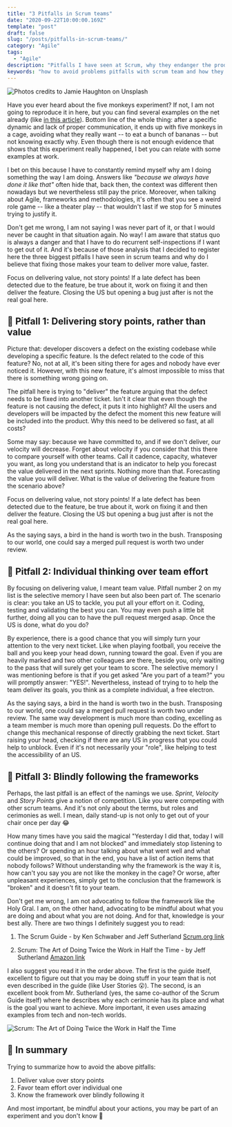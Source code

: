 ```yaml
---
title: "3 Pitfalls in Scrum teams"
date: "2020-09-22T10:00:00.169Z"
template: "post"
draft: false
slug: "/posts/pitfalls-in-scrum-teams/"
category: "Agile"
tags:
  - "Agile"
description: "Pitfalls I have seen at Scrum, why they endanger the productivity of team and how to avoid them"
keywords: "how to avoid problems pitfalls with scrum team and how they endanger the productivity"
---
```


![Photos credits to Jamie Haughton on Unsplash](/media/pitfalls-scrum-team/jamie-haughton-Z05GiksmqYU-unsplash.jpg)

Have you ever heard about the five monkeys experiment? If not, I am not going to reproduce it in here, but you can find several examples on the net already (like [in this article](https://www.linkedin.com/pulse/five-monkeys-experiment-john-stepper/)). Bottom line of the whole thing: after a specific dynamic and lack of proper communication, it ends up with five monkeys in a cage, avoiding what they really want -- to eat a bunch of bananas -- but not knowing exactly why. Even though there is not enough evidence that shows that this experiment really happened, I bet you can relate with some examples at work.

I bet on this because I have to constantly remind myself why am I doing something the way I am doing. Answers like *"because we always have done it like that"* often hide that, back then, the context was different then nowadays but we nevertheless still pay the price. Moreover, when talking about Agile, frameworks and methodologies, it's often that you see a weird role game -- like a theater play -- that wouldn't last if we stop for 5 minutes trying to justify it.

Don't get me wrong, I am not saying I was never part of it, or that I would never be caught in that situation again. No way! I am aware that status quo is always a danger and that I have to do recurrent self-inspections if I want to get out of it. And it's because of those analysis that I decided to register here the three biggest pitfalls I have seen in scrum teams and why do I believe that fixing those makes your team to deliver more value, faster.

<Quote>
  Focus on delivering value, not story points! If a late defect has been detected due to the feature, be true about it, work on fixing it and then deliver the feature. Closing the US but opening a bug just after is not the real goal here.
</Quote>

## :monkey: Pitfall 1: Delivering story points, rather than value

Picture that: developer discovers a defect on the existing codebase while developing a specific feature. Is the defect related to the code of this feature? No, not at all, it's been siting there for ages and nobody have ever noticed it. However, with this new feature, it's almost impossible to miss that there is something wrong going on.

The pitfall here is trying to "deliver" the feature arguing that the defect needs to be fixed into another ticket. Isn't it clear that even though the feature is not causing the defect, it puts it into highlight? All the users and developers will be impacted by the defect the moment this new feature will be included into the product. Why this need to be delivered so fast, at all costs?

Some may say: because we have committed to, and if we don't deliver, our velocity will decrease. Forget about velocity if you consider that this there to compare yourself with other teams. Call it cadence, capacity, whatever you want, as long you understand that is an indicator to help you forecast the value delivered in the next sprints. Nothing more than that. Forecasting the value you will deliver. What is the value of delivering the feature from the scenario above?

Focus on delivering value, not story points! If a late defect has been detected due to the feature, be true about it, work on fixing it and then deliver the feature. Closing the US but opening a bug just after is not the real goal here.

<Quote>
  As the saying says, a bird in the hand is worth two in the bush. Transposing to our world, one could say a merged pull request is worth two under review.
</Quote>

## :monkey: Pitfall 2: Individual thinking over team effort

By focusing on delivering value, I meant team value. Pitfall number 2 on my list is the selective memory I have seen but also been part of. The scenario is clear: you take an US to tackle, you put all your effort on it. Coding, testing and validating the best you can. You may even push a little bit further, doing all you can to have the pull request merged asap. Once the US is done, what do you do?

By experience, there is a good chance that you will simply turn your attention to the very next ticket. Like when playing football, you receive the ball and you keep your head down, running toward the goal. Even if you are heavily marked and two other colleagues are there, beside you, only waiting to the pass that will surely get your team to score. The selective memory I was mentioning before is that if you get asked "Are you part of a team?" you will promptly answer: "YES!". Nevertheless, instead of trying to to help the team deliver its goals, you think as a complete individual, a free electron.

As the saying says, a bird in the hand is worth two in the bush. Transposing to our world, one could say a merged pull request is worth two under review. The same way development is much more than coding, excelling as a team member is much more than opening pull requests. Do the effort to change this mechanical response of directly grabbing the next ticket. Start raising your head, checking if there are any US in progress that you could help to unblock. Even if it's not necessarily your "role", like helping to test the accessibility of an US.  

## :monkey: Pitfall 3: Blindly following the frameworks

Perhaps, the last pitfall is an effect of the namings we use. *Sprint*, *Velocity* and *Story Points* give a notion of competition. Like you were competing with other scrum teams. And it's not only about the terms, but roles and cerimonies as well. I mean, daily stand-up is not only to get out of your chair once per day :joy:

How many times have you said the magical "Yesterday I did that, today I will continue doing that and I am not blocked" and immediately stop listening to the others? Or spending an hour talking about what went well and what could be improved, so that in the end, you have a list of action items that nobody follows? Without understanding why the framework is the way it is, how can't you say you are not like the monkey in the cage? Or worse, after unpleasant experiences, simply get to the conclusion that the framework is "broken" and it doesn't fit to your team.

Don't get me wrong, I am not advocating to follow the framework like the Holy Gral. I am, on the other hand, advocating to be mindful about what you are doing and about what you are not doing. And for that, knowledge is your best ally. There are two things I definitely suggest you to read:

1) The Scrum Guide - by Ken Schwaber and Jeff Sutherland [Scrum.org link](https://www.scrum.org/resources/scrum-guide)

2) Scrum: The Art of Doing Twice the Work in Half the Time - by Jeff Sutherland [Amazon link](https://www.amazon.com/Scrum-Doing-Twice-Work-Half/dp/038534645X/ref=asc_df_038534645X/?tag=googshopde-21&linkCode=df0&hvadid=310779890634&hvpos=&hvnetw=g&hvrand=2883196745029858640&hvpone=&hvptwo=&hvqmt=&hvdev=c&hvdvcmdl=&hvlocint=&hvlocphy=9044410&hvtargid=pla-432324015266&psc=1&th=1&psc=1&tag=&ref=&adgrpid=70301320708&hvpone=&hvptwo=&hvadid=310779890634&hvpos=&hvnetw=g&hvrand=2883196745029858640&hvqmt=&hvdev=c&hvdvcmdl=&hvlocint=&hvlocphy=9044410&hvtargid=pla-432324015266)

I also suggest you read it in the order above. The first is the guide itself, excellent to figure out that you may be doing stuff in your team that is not even described in the guide (like User Stories :open_mouth:). The second, is an excellent book from Mr. Sutherland (yes, the same co-author of the Scrum Guide itself) where he describes why each cerimonie has its place and what is the goal you want to achieve. More important, it even uses amazing examples from tech and non-tech worlds.

![Scrum: The Art of Doing Twice the Work in Half the Time](/media/pitfalls-scrum-team/scrum-book.jpg)

## :banana: In summary

Trying to summarize how to avoid the above pitfalls:

1. Deliver value over story points
2. Favor team effort over individual one
3. Know the framework over blindly following it

And most important, be mindful about your actions, you may be part of an experiment and you don't know :see_no_evil: